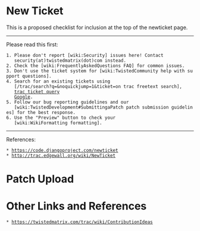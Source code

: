 = New Ticket =

This is a proposed checklist for inclusion at the top of the
newticket page.

----

Please read this first:
 1. Please don't report [wiki:Security] issues here! Contact
    security(at)twistedmatrix(dot)com instead.
 2. Check the [wiki:FrequentlyAskedQuestions FAQ] for common issues.
 3. Don't use the ticket system for [wiki:TwistedCommunity help with support questions].
 4. Search for an existing tickets using
    [/trac/search?q=&noquickjump=1&ticket=on trac freetext search],
    [query:?status=!closed&order=id&desc=0&description=&summary=&component= trac ticket query]
    [https://www.google.co.uk/search?q=site:twistedmatrix.com/trac/ticket Google].
 5. Follow our bug reporting guidelines and our
    [wiki:TwistedDevelopment#SubmittingaPatch patch submission guidelines] for the best response.
 6. Use the "Preview" button to check your
    [wiki:WikiFormatting formatting].

----

References:
 * https://code.djangoproject.com/newticket
 * http://trac.edgewall.org/wiki/NewTicket


= Patch Upload =



= Other Links and References =
 * https://twistedmatrix.com/trac/wiki/ContributionIdeas
